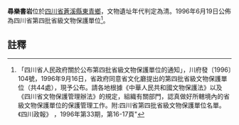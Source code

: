 {{msg:四川省文物保護單位
|名稱 = 尋樂書岩
|編號 = 42
|圖片 = 
|級別 = S4
|分類 = 
|時代 = [[清代|清代]]
|地点 = [[四川省|四川省]][[蒼溪縣|蒼溪縣]][[東青鄉|東青鄉]]
|坐標 =
|登錄 = 1996年6月19日
}}
'''尋樂書岩'''位於[[四川省|四川省]][[蒼溪縣|蒼溪縣]][[東青鄉|東青鄉]]，文物遺址年代判定為清。1996年6月19日公佈為四川省第四批省級文物保護單位<ref>「四川省人民政府關於公布第四批省級文物保護單位的通知」，川府發〔1996〕104號，1996年9月16日，省政府同意省文化廳提出的第四批省級文物保護單位（共44處），現予公布。請各地根據《中華人民共和國文物保護法》以及《四川省文物保護管理辦法》的規定，組織有關部門，認真做好所轄境內的省級文物保護單位的保護管理工作。附:四川省第四批省級文物保護單位名單。《四川政報》 ，1996年第33期，第16-17頁"</ref>。
==註釋==
{{reflist}}
{{文物保護單位小作品}}